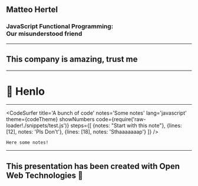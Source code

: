 

<Head>
  <title>JavaScript Functional Programming: Our misunderstood friend</title>
  <meta name='twitter:card' content='summary_large_image' />
  <meta name='twitter:site' content='@MHDev91' />
  <meta name='twitter:title' content='JavaScript Functional Programming: Our misunderstood friend' />
  <meta name='twitter:description' content="Functional Programming in JavaScript, is hard, difficult to understand, and you need a PhD in applied maths to use it in production. In this talk I’ll try to explain why that's not the truth by showing a practical approach to some fundamental FP concepts and how to apply them to your code base today. By the end of the talk you'll hopefully have some understanding on some Functional Programming principles and how to apply them to your code base but most importantly when and how apply those principles" />
  <meta name='twitter:image' content='TODO: Add image' />
</Head>


## Matteo Hertel
### JavaScript Functional Programming:<br /> Our misunderstood friend
---

## This company is amazing, trust me
---
# 👋 Henlo
---

<CodeSurfer
title='A bunch of code'
notes='Some notes'
lang='javascript'
theme={codeTheme}
showNumbers
code={require('raw-loader!./snippets/test.js')}
steps={[
{notes: "Start with this note"},
{lines: [12], notes: 'Pls Don\'t'},
{lines: [18], notes: 'Sthaaaaaaap'}
]}
/>

```notes
Here some notes!
```
---
## This presentation has been created with Open Web Technologies 💪
